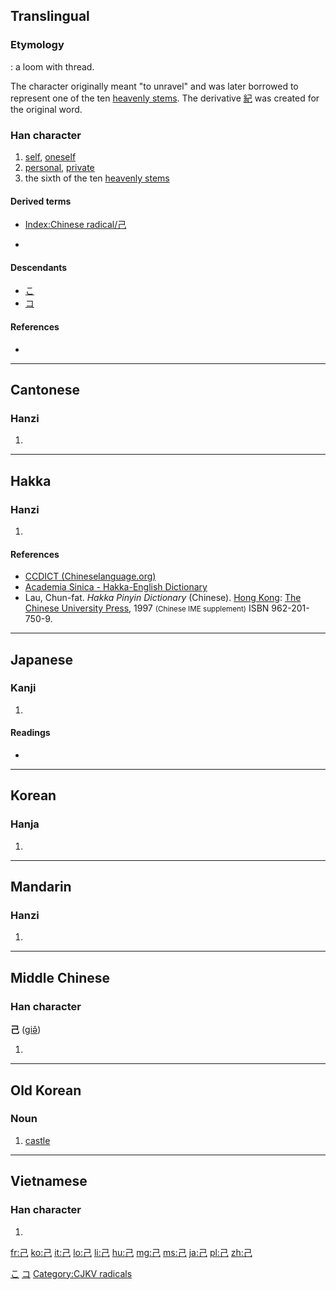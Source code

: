 {{also|已|巳}}
==Translingual==
{{stroke order|strokes=3}}
{{stroke order|type=animate}}

===Etymology===
{{liushu|p}}: a loom with thread.

The character originally meant "to unravel" and was later borrowed to represent one of the ten [[w:Heavenly Stems|heavenly stems]]. The derivative [[紀]] was created for the original word.

===Han character===
{{Han char|rn=49|rad=己|as=00|sn=3|four=1771<sub>7</sub>|canj=尸山 (SU)}}

# [[self]], [[oneself]]
# [[personal]], [[private]]
# the sixth of the ten [[w:Heavenly Stems|heavenly stems]]

====Derived terms====
* [[Index:Chinese radical/己]]
* {{Jpan|[[包]]}} {{qualifier|Japanese form}}

====Descendants====
* [[こ]]
* [[コ]]

====References====
* {{Han ref|kx=0326.090|dkj=08742|dj=0630.100|hdz=20983.050|uh=5DF1|ud=24049|bh=A476|bd=42102}}

[[Category:Han characters from which hiragana were derived|こ]]
[[Category:Han characters from which katakana were derived|コ]]

----

==Cantonese==

===Hanzi===
{{yue-hanzi|jyut=[[gei2]]|y=[[gei2]]}}

# {{defn|lang=yue|sort=己00}}

----

==Hakka==

===Hanzi===
{{hak-hanzi|poj=kí|gd=ki<sup>3</sup>|hpy=gi3}}

# {{defn|lang=hak|sort=己00}}

====References====
*[http://www.chinalanguage.com/dictionaries/?mode=view&view=chardict&query=%E5%B7%B1 CCDICT (Chineselanguage.org)]
*[http://minhakka.ling.sinica.edu.tw/bkg/hakyin/search.php?DETAIL=1&LIMIT=id=13302&dbname=su_tian_1&graph=2 Academia Sinica - Hakka-English Dictionary]
*Lau, Chun-fat. ''Hakka Pinyin Dictionary'' (Chinese). [[Hong Kong]]: [[w:Chinese University of Hong Kong|The Chinese University Press]], 1997 <small>(Chinese IME supplement)</small> ISBN 962-201-750-9.

----

==Japanese==

===Kanji===
{{ja-kanji|grade=6|rs=己00}}

# {{defn|lang=ja|sort=己00}}

====Readings====

* {{ja-readings|on=[[き]] (ki), [[こ]] (ko)|kun=[[おのれ]] (onore), [[つちのと]] (tsuchinoto)}}

----

==Korean==

===Hanja===
{{ko-hanja|hangeul=기|rv=gi|mr=ki}}

# {{defn|lang=ko|sort=己00}}

----

==Mandarin==

===Hanzi===
{{cmn-hanzi|pin=[[jǐ]] ([[ji3]])|wg=chi<sup>3</sup>}}

# {{defn|lang=cmn|sort=己00}}

----

==Middle Chinese==

===Han character===
'''己''' ([[giə̌]])

# {{defn|lang=zhx-mid|sort=己00}}

----

==Old Korean==

===Noun===
{{head|pkc|noun|tr=kü}}

# {{context|Baekje|lang=oko}} [[castle]]

----

==Vietnamese==

===Han character===
{{vi-hantu|[[kỷ]], [[kỉ]]|rs=己00}}

# {{defn|lang=vi|sort=己00}}

[[Category:CJKV radicals]]

[[fr:己]]
[[ko:己]]
[[it:己]]
[[lo:己]]
[[li:己]]
[[hu:己]]
[[mg:己]]
[[ms:己]]
[[ja:己]]
[[pl:己]]
[[zh:己]]
